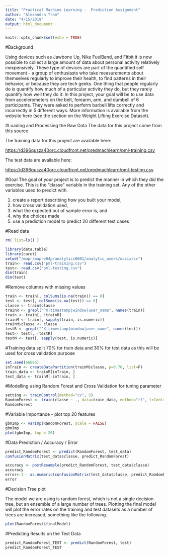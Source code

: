 ```yaml
---
title: "Practical Machine Learning -  Prediction Assignment"
author: "Alexandra Tram"
date: "4/15/2019"
output: html_document
---
```


```r
knitr::opts_chunk$set(echo = TRUE)
```

#Background

Using devices such as Jawbone Up, Nike FuelBand, and Fitbit it is now possible to collect a large amount of data about personal activity relatively inexpensively. These type of devices are part of the quantified self movement - a group of enthusiasts who take measurements about themselves regularly to improve their health, to find patterns in their behavior, or because they are tech geeks. One thing that people regularly do is quantify how much of a particular activity they do, but they rarely quantify how well they do it. In this project, your goal will be to use data from accelerometers on the belt, forearm, arm, and dumbell of 6 participants. They were asked to perform barbell lifts correctly and incorrectly in 5 different ways. More information is available from the website here (see the section on the Weight Lifting Exercise Dataset).

#Loading and Processing the Raw Data
The data for this project come from this source

The training data for this project are available here:

<https://d396qusza40orc.cloudfront.net/predmachlearn/pml-training.csv>

The test data are available here:

<https://d396qusza40orc.cloudfront.net/predmachlearn/pml-testing.csv>


#Goal
The goal of your project is to predict the manner in which they did the exercise. This is the "classe" variable in the training set. 
Any of the other variables used to predict with. 

1. create a report describing how you built your model, 
2. how cross validation used, 
3. what the expected out of sample error is, and 
4. why the choices made
5. use a prediction model to predict 20 different test cases

#Read data

```r
rm( list=ls() )

library(data.table)
library(caret)
setwd("/mapr/mapre04p/analytics0001/analytic_users/uocix/cc")
train<- read.csv("pml-training.csv")
test<- read.csv("pml-testing.csv")
dim(train)
dim(test)
```


#Remove columns with missing values

```r
train <- train[, colSums(is.na(train)) == 0] 
test <- test[, colSums(is.na(test)) == 0] 
classe <- train$classe
trainR <- grepl("^X|timestamp|window|user_name", names(train))
train <- train[, !trainR]
trainM <- train[, sapply(train, is.numeric)]
trainM$classe <- classe
testR <- grepl("^X|timestamp|window|user_name", names(test))
test<- test[, !testR]
testM <- test[, sapply(test, is.numeric)]
```

#Training data split 
70% for train data and 30% for test data as this will be used for cross validation purpose

```r
set.seed(66666) 
inTrain <- createDataPartition(trainM$classe, p=0.70, list=F)
train_data <- trainM[inTrain, ]
test_data <- trainM[-inTrain, ]
```

#Modelling using Random Forest and Cross Validation for tuning parameter

```r
setting <- trainControl(method="cv", 5)
RandomForest <- train(classe ~ ., data=train_data, method="rf", trControl=setting, ntree=100)
RandomForest
```

#Variable Importance - plot top 20 features 

```r
gbmImp <- varImp(RandomForest, scale = FALSE)
gbmImp
plot(gbmImp, top = 20)
```

#Data Prediction / Accuracy / Error

```r
predict_RandomForest <- predict(RandomForest, test_data)
confusionMatrix(test_data$classe, predict_RandomForest)

accuracy <- postResample(predict_RandomForest, test_data$classe)
accuracy
error<-1 - as.numeric(confusionMatrix(test_data$classe, predict_RandomForest)$overall[1])
error
```

#Decision Tree plot

The model we are using is random forest, which is not a single decision tree, but an ensemble of a large number of trees. 
Plotting the final model will plot the error rates on the training and test datasets as a number of trees are increased, something like the following.

```r
plot(RandomForest$finalModel)
```

#Predicting Results on the Test Data

```r
predict_RandomForest_TEST <- predict(RandomForest, test)
predict_RandomForest_TEST
```